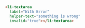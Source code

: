 ```html
<li-textarea
  label="With Error"
  helper-text="something is wrong"
  invalid="true"></li-textarea>
```
